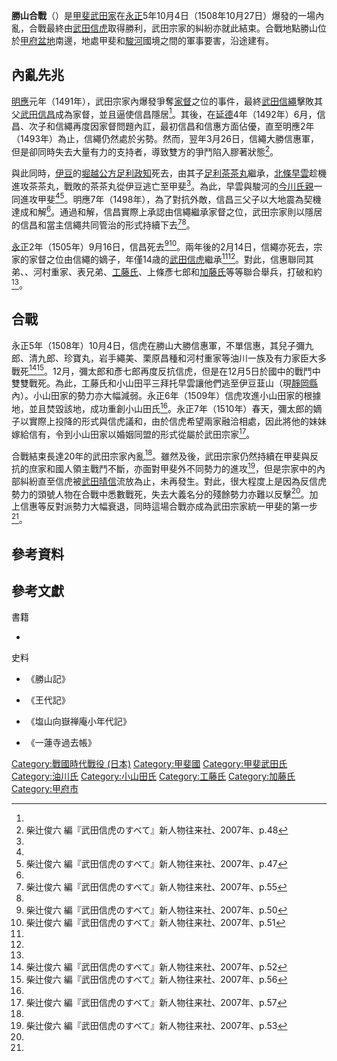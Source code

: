 {{Infobox Military Conflict|
battle_name= 勝山合戰
|campaign= 
|image= 
|caption= 
|conflict= [[戰國時代_(日本)|戰國時代]]
|date= [[永正|永正]]5年10月4日（1508年10月27日）
|place= [[甲斐國|甲斐國]][[八代郡_(甲斐國)|八代郡]]勝山（現[[山梨縣|山梨縣]][[甲府市|甲府市]]上曾根町勝山）
|result= 武田信虎軍獲勝
|combatant1= [[File:Takeda_mon.svg|17px]][[武田氏|武田氏]]
|combatant2= 油川氏<br>[[File:Takeda_mon.svg|17px]][[武田氏|武田氏]]<br>{{Link-ja|小山田氏|小山田氏}}<br>{{Link-ja|栗原氏|栗原氏}}<br>[[File:Iori-mokko.jpg|17px]][[工藤氏|工藤氏]]<br>[[加藤氏|加藤氏]]
|commander1= [[File:Takeda_mon.svg|17px]][[武田信虎|武田信虎]]
|commander2= [[File:Takeda_mon.svg|17px]]{{Link-ja|油川信惠|油川信恵}}<br>[[File:Takeda_mon.svg|17px]]{{Link-ja|岩手繩美|岩手縄美}}<br>{{Link-ja|小山田彌太郎|小山田弥太郎}}
|strength1= 
|strength2= 
|casualties1= 
|casualties2= 
|}}
'''勝山合戰'''（{{jpn|j=勝山合戦|hg=かつやまかっせん|rm=Katsuyamakassen}}）是[[甲斐國|甲斐]][[武田氏|武田家]]在[[永正|永正]]5年10月4日（1508年10月27日）爆發的一場內亂，合戰最終由[[武田信虎|武田信虎]]取得勝利，武田宗家的糾紛亦就此結束。合戰地點勝山位於[[甲府盆地|甲府盆地]]南邊，地處甲斐和[[駿河國|駿河]]國境之間的軍事要害{{Link-ja|中道往還|中道往還}}，沿途建有{{Link-ja|勝山城 (甲斐國八代郡)|勝山城 (甲斐国八代郡)|勝山城}}。

== 內亂先兆 ==
[[明應_(日本)|明應]]元年（1491年），武田宗家內爆發爭奪[[家督|家督]]之位的事件，最終[[武田信繩|武田信繩]]擊敗其父[[武田信昌|武田信昌]]成為家督，並且逼使信昌隱居<ref name="柴辻p55"/>。其後，在[[延德|延德]]4年（1492年）6月，信昌、次子{{Link-ja|油川信惠|油川信恵}}和信繩再度因家督問題內訌，最初信昌和信惠方面佔優，直至明應2年（1493年）為止，信繩仍然處於劣勢。然而，翌年3月26日，信繩大勝信惠軍，但是卻同時失去大量有力的支持者，導致雙方的爭鬥陷入膠著狀態<ref name="柴辻p48">柴辻俊六 編『武田信虎のすべて』新人物往来社、2007年、p.48</ref>。

與此同時，[[伊豆國|伊豆]]的[[堀越公方|堀越公方]][[足利政知|足利政知]]死去，由其子[[足利茶茶丸|足利茶茶丸]]繼承，[[北條早雲|北條早雲]]趁機進攻茶茶丸，戰敗的茶茶丸從伊豆逃亡至甲斐<ref name="柴辻p48"/>。為此，早雲與駿河的[[今川氏親|今川氏親]]一同進攻甲斐<ref name="柴辻p48"/><ref name="柴辻p47">柴辻俊六 編『武田信虎のすべて』新人物往来社、2007年、p.47</ref>。明應7年（1498年），為了對抗外敵，信昌三父子以大地震為契機達成和解<ref name="柴辻p48"/>。通過和解，信昌實際上承認由信繩繼承家督之位，武田宗家則以隱居的信昌和當主信繩共同管治的形式持續下去<ref name="柴辻p55">柴辻俊六 編『武田信虎のすべて』新人物往来社、2007年、p.55</ref><ref name="柴辻p48"/>。

[[永正|永正]]2年（1505年）9月16日，信昌死去<ref name="柴辻p50">柴辻俊六 編『武田信虎のすべて』新人物往来社、2007年、p.50</ref><ref name="柴辻p51">柴辻俊六 編『武田信虎のすべて』新人物往来社、2007年、p.51</ref>。兩年後的2月14日，信繩亦死去，宗家的家督之位由信繩的嫡子，年僅14歳的[[武田信虎|武田信虎]]繼承<ref name="柴辻p50"/><ref name="柴辻p51"/>。對此，信惠聯同其弟{{Link-ja|岩手繩美|岩手縄美}}、{{Link-ja|栗原昌種|栗原昌種}}、河村重家、表兄弟{{Link-ja|小山田彌太郎|小山田弥太郎}}、[[工藤氏|工藤氏]]、上條彥七郎和[[加藤氏|加藤氏]]等等聯合舉兵，打破和約<ref name="柴辻p50"/>。

== 合戰 ==
永正5年（1508年）10月4日，信虎在勝山大勝信惠軍，不單信惠，其兒子彌九郎、清九郎、珍寶丸，岩手繩美、栗原昌種和河村重家等油川一族及有力家臣大多戰死<ref name="柴辻p52">柴辻俊六 編『武田信虎のすべて』新人物往来社、2007年、p.52</ref><ref name="柴辻p56">柴辻俊六 編『武田信虎のすべて』新人物往来社、2007年、p.56</ref>。12月，彌太郎和彥七郎再度反抗信虎，但是在12月5日於國中的戰鬥中雙雙戰死。為此，工藤氏和小山田平三拜托早雲讓他們逃至伊豆韮山（現[[靜岡縣|靜岡縣]]{{Link-ja|韮山町|韮山町}}內）。小山田家的勢力亦大幅減弱。永正6年（1509年）信虎攻進小山田家的根據地{{Link-ja|郡內地方|郡内地方|郡內}}，並且焚毀該地，成功重創小山田氏<ref name="柴辻p56"/>。永正7年（1510年）春天，彌太郎的嫡子{{Link-ja|小山田信有 (越中守)|小山田信有 (越中守)|小山田信有}}以實際上投降的形式與信虎議和，由於信虎希望兩家融洽相處，因此將他的妹妹嫁給信有，令到小山田家以婚姻同盟的形式從屬於武田宗家<ref name="柴辻p57">柴辻俊六 編『武田信虎のすべて』新人物往来社、2007年、p.57</ref>。

合戰結束長達20年的武田宗家內亂<ref name="柴辻p52"/>。雖然及後，武田宗家仍然持續在甲斐與反抗的庶家和國人領主戰鬥不斷，亦面對甲斐外不同勢力的進攻<ref name="柴辻p53">柴辻俊六 編『武田信虎のすべて』新人物往来社、2007年、p.53</ref>，但是宗家中的內部糾紛直至信虎被[[武田晴信|武田晴信]]流放為止，未再發生。對此，很大程度上是因為反信虎勢力的頭號人物在合戰中悉數戰死，失去大義名分的殘餘勢力亦難以反擊<ref name="柴辻p52"/>。加上信惠等反對派勢力大幅衰退，同時這場合戰亦成為武田宗家統一甲斐的第一步<ref name="柴辻p52"/>。

== 參考資料 ==
{{Reflist}}

== 參考文獻 ==
;書籍
*{{ja icon}}{{cite book|script-title=ja:《武田信虎のすべて》|isbn=978-4-404-03423-6 |publisher={{Link-ja|新人物往來社|新人物往来社}} |author={{Link-ja|柴辻俊六|柴辻俊六}}}}

;史料
* {{ja icon}}《勝山記》
* {{ja icon}}《王代記》
* {{ja icon}}《塩山向嶽禅庵小年代記》
* {{ja icon}}《一蓮寺過去帳》

{{DEFAULTSORT:Katsuyamakassen}}
[[Category:戰國時代戰役_(日本)|Category:戰國時代戰役 (日本)]]
[[Category:甲斐國|Category:甲斐國]]
[[Category:甲斐武田氏|Category:甲斐武田氏]]
[[Category:油川氏|Category:油川氏]]
[[Category:小山田氏|Category:小山田氏]]
[[Category:工藤氏|Category:工藤氏]]
[[Category:加藤氏|Category:加藤氏]]
[[Category:甲府市|Category:甲府市]]